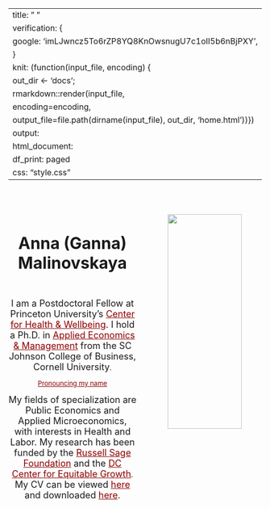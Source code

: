 

---
title: " "
verification: {
    google: 'imLJwncz5To6rZP8YQ8KnOwsnugU7c1oII5b6nBjPXY',
    }  
knit: (function(input_file, encoding) {
  out_dir <- 'docs';
  rmarkdown::render(input_file,
 encoding=encoding,
 output_file=file.path(dirname(input_file), out_dir, 'home.html'))})
output:
  html_document:
    df_print: paged
    css: "style.css"
---

</div>
<div style="margin-bottom:0px;">
</div>

::: columns
::: {.column width="50%"}
<br>
<br>
<br>
<center><h1><font size="6"> Anna (Ganna) Malinovskaya</h1></font> </center>
<br>
<center>
<font size="4"> I am a Postdoctoral Fellow at Princeton University's <a href="https://chw.princeton.edu/" style="color: #8B0000; text-decoration: underline;">Center for Health & Wellbeing</a>. I hold a Ph.D. in <a href="https://dyson.cornell.edu/" style="color: #8B0000; text-decoration: underline;">Applied Economics & Management</a> from the SC Johnson College of Business, Cornell University</font>. 

<font size="2"> <a href="https://namedrop.io/annamalinovskaya" style="color: #8B0000; text-decoration: underline;">Pronouncing my name</a> </font>   

<font size="4"> My fields of specialization are Public Economics and Applied Microeconomics, with interests in Health and Labor. My research has been funded by the <a href="https://www.russellsage.org/awarded-project/covid-driven-technology-adoption-and-worker-inequality-us" style="color: #8B0000; text-decoration: underline;">Russell Sage Foundation</a> and the <a href="https://equitablegrowth.org/people/anna-malinovskaya/" style="color: #8B0000; text-decoration: underline;">DC Center for Equitable Growth</a></font>. <font size="4"> My CV can be viewed <a href="https://docs.google.com/viewer?url=https://github.com/annamalinovskaya/annamalinovskaya/blob/main/CV_2024_June.pdf?raw=true" style="color: #8B0000; text-decoration: underline;">here</a> and downloaded <a href="https://github.com/annamalinovskaya/annamalinovskaya/blob/main/CV_2024_June.pdf?raw=true" style="color: #8B0000; text-decoration: underline;">here</a>.</font>

</center>
<br>

:::

::: {.column width="45%"}
<br>
<br>
<br>
<center>
<img src="JM_photo.jpg" style="width:80%;
border:1.5px solid; border-color:white">
</center>
:::
:::


</div>
<div style="margin-bottom:10px;">
</div>


<!-- Matomo -->
<script>
  var _paq = window._paq = window._paq || [];
  /* tracker methods like "setCustomDimension" should be called before "trackPageView" */
  _paq.push(['trackPageView']);
  _paq.push(['enableLinkTracking']);
  (function() {
    var u="https://amgithub.matomo.cloud/";
    _paq.push(['setTrackerUrl', u+'matomo.php']);
    _paq.push(['setSiteId', '1']);
    var d=document, g=d.createElement('script'), s=d.getElementsByTagName('script')[0];
    g.async=true; g.src='//cdn.matomo.cloud/amgithub.matomo.cloud/matomo.js'; s.parentNode.insertBefore(g,s);
  })();
</script>
<!-- End Matomo Code -->

